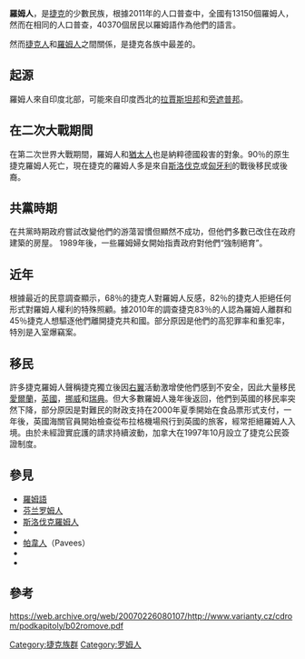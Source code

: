 '''羅姆人'''，是[[捷克|捷克]]的少數民族，根據2011年的人口普查中，全國有13150個羅姆人，然而在相同的人口普查，40370個居民以羅姆語作為他們的語言。

然而[[捷克人|捷克人]]和[[羅姆人|羅姆人]]之間關係，是捷克各族中最差的。

==起源==
羅姆人來自印度北部，可能來自印度西北的[[拉賈斯坦邦|拉賈斯坦邦]]和[[旁遮普邦|旁遮普邦]]。

==在二次大戰期間==
在第二次世界大戰期間，羅姆人和[[猶太人|猶太人]]也是納粹德國殺害的對象。90％的原生捷克羅姆人死亡，現在捷克的羅姆人多是來自[[斯洛伐克|斯洛伐克]]或[[匈牙利|匈牙利]]的戰後移民或後裔。

==共黨時期==
在共黨時期政府嘗試改變他們的游蕩習慣但顯然不成功，但他們多數已改住在政府建築的房屋。 1989年後，一些羅姆婦女開始指責政府對他們“強制絕育”。

==近年==
根據最近的民意調查顯示，68％的捷克人對羅姆人反感，82％的捷克人拒絕任何形式對羅姆人權利的特殊照顧。據2010年的調查捷克83％的人認為羅姆人離群和45％捷克人想驅逐他們離開捷克共和國。部分原因是他們的高犯罪率和重犯率，特別是入室爆竊案。

==移民==
許多捷克羅姆人聲稱捷克獨立後因[[右翼|右翼]]活動激增使他們感到不安全，因此大量移民[[愛爾蘭|愛爾蘭]]，[[英國|英國]]，[[挪威|挪威]]和[[瑞典|瑞典]]。但大多數羅姆人幾年後返回，他們到英國的移民率突然下降，部分原因是對難民的財政支持在2000年夏季開始在食品票形式支付，一年後，英國海關官員開始檢查從布拉格機場飛行到英國的旅客，經常拒絕羅姆人入境。由於未經證實庇護的請求持續波動，加拿大在1997年10月設立了捷克公民簽證制度。

== 參見 ==
* [[羅姆語|羅姆語]]
* [[芬兰罗姆人|芬兰罗姆人]]
* [[斯洛伐克羅姆人|斯洛伐克羅姆人]]
* {{link-en|苏格兰吉普赛人和流浪者群體|Scottish Gypsy and Traveller groups}}
* [[愛爾蘭流浪者|帕韋人]]（Pavees）
* {{link-en|罗曼尼彻尔流浪者|Romanichal Travellers|罗曼尼彻尔人}}
* {{link-en|叶尼什人|Yenish people}}

==參考==
https://web.archive.org/web/20070226080107/http://www.varianty.cz/cdrom/podkapitoly/b02romove.pdf

[[Category:捷克族群|Category:捷克族群]]
[[Category:罗姆人|Category:罗姆人]]